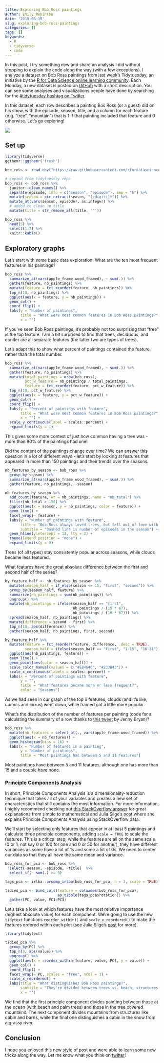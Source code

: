 ```yaml
---
title: Exploring Bob Ross paintings
author: Emily Robinson
date: '2019-08-15'
slug: exploring-bob-ross-paintings
categories: []
tags: []
keywords:
  - R
  - tidyverse
  - code
---
```


In this post, I try something new and share an analysis I did without stopping to explain the code along the way (with a few exceptions). I analyze a dataset on Bob Ross paintings from last week's Tidytuesday, an initiative by the [R for Data Science online learning community](https://www.rfordatasci.com/). Each Monday, a new dataset is posted on [GitHub](https://github.com/rfordatascience/tidytuesday) with a short description. You can see some analyses and visualizations people have done by searching for the [#tidytuesday hashtag on Twitter](https://twitter.com/search?q=%23tidytuesday). 

In this dataset, each row describes a painting Bos Ross (or a guest) did on his show, with the episode, season, title, and a column for each feature (e.g. "tree", "mountain") that is 1 if that painting included that feature and 0 otherwise. Let's go exploring! 

![](/img/bob_ross_painting.jpg)

## Set up

```r
library(tidyverse)
ggthemr::ggthemr('fresh')

bob_ross <- read_csv("https://raw.githubusercontent.com/rfordatascience/tidytuesday/master/data/2019/2019-08-06/bob-ross.csv")

# copied from tidytuesday repo
bob_ross <- bob_ross %>%
  janitor::clean_names() %>% 
  separate(episode, into = c("season", "episode"), sep = "E") %>% 
  mutate(season = str_extract(season, "[:digit:]+")) %>% 
  mutate_at(vars(season, episode), as.integer) %>%
  # added to clean up title
  mutate(title = str_remove_all(title, '"')) 

bob_ross %>%
  head(5) %>%
  select(1:7) %>%
  knitr::kable()
```

## Exploratory graphs

Let's start with some basic data exploration. What are the ten most frequent features in his paintings?

```r
bob_ross %>%
  summarize_at(vars(apple_frame:wood_framed), ~ sum(.)) %>%
  gather(feature, nb_paintings) %>%
  mutate(feature = fct_reorder(feature, nb_paintings)) %>%
  top_n(10, nb_paintings) %>%
  ggplot(aes(x = feature, y = nb_paintings)) + 
  geom_col() + 
  coord_flip() + 
  labs(y = "Number of paintings", 
       title = "What were most common features in Bob Ross paintings?",
       x = "")
```

If you've seen Bob Ross paintings, it's probably not too surprising that "tree" is the top feature. I am a bit surprised to find that trees, deciduous, and conifer are all separate features (the latter two are types of trees). 

Let's adapt this to show what percent of paintings contained the feature, rather than the total number. 

```r
bob_ross %>%
  summarize_at(vars(apple_frame:wood_framed), ~ sum(.)) %>%
  gather(feature, nb_paintings) %>%
  mutate(total_paintings = nrow(bob_ross),
         pct_w_feature = nb_paintings / total_paintings,
         feature = fct_reorder(feature, pct_w_feature)) %>%
  top_n(10, pct_w_feature) %>%
  ggplot(aes(x = feature, y = pct_w_feature)) + 
  geom_col() + 
  coord_flip() + 
  labs(y = "Percent of paintings with feature", 
       title = "What were most common features in Bob Ross paintings?",
       x = "") + 
  scale_y_continuous(label = scales::percent) + 
  expand_limits(y = 1)
```

This gives some more context of just how common having a tree was - more than 80% of the paintings had one!

Did the content of the paintings change over time? We can answer this question in a lot of different ways - let's start by looking at features that appeared in more than 150 paintings and their trends over the seasons. 

```r
nb_features_by_season <- bob_ross %>%
  group_by(season) %>%
  summarize_at(vars(apple_frame:wood_framed), ~ sum(.)) %>%
  gather(feature, nb_paintings, -season)
```

```r
nb_features_by_season %>%
  add_count(feature, wt = nb_paintings, name = "nb_total") %>%
  filter(nb_total > 150) %>%
  ggplot(aes(x = season, y = nb_paintings, color = feature)) + 
  geom_line() + 
  facet_wrap(~ feature) + 
  labs(y = "Number of paintings with feature",
       title = "Bob Ross always loved trees, but fell out of love with clouds",
       subtitle = "Dashed line is number of episodes in the season") + 
  geom_hline(yintercept = 13, lty = 2) + 
  theme(legend.position = "none") + 
  expand_limits(y = 0)
```

Trees (of all types) stay consistently popular across seasons, while clouds became less featured.

What features have the great absolute difference between the first and second half of the series? 

```r
by_feature_half <- nb_features_by_season %>%
  mutate(season_half = if_else(season <= 15, "first", "second")) %>%
  group_by(season_half, feature) %>%
  summarize(nb_paintings = sum(nb_paintings)) %>%
  ungroup() %>%
  mutate(nb_paintings = ifelse(season_half == "first", 
                               nb_paintings / (15 * 67), 
                               nb_paintings / (16 * 67))) %>%
  spread(season_half, nb_paintings) %>%
  mutate(difference = second - first) %>%
  top_n(10, abs(difference)) %>%
  gather(season_half, nb_paintings, first, second)

by_feature_half %>%
  mutate(feature = fct_reorder(feature, difference, .desc = TRUE),
         season_half = ifelse(season_half == "first", "1-15", "16-31")) %>%
  ggplot(aes(nb_paintings, feature)) +
  geom_line() +
  geom_point(aes(color = season_half)) +
  scale_color_manual(values = c("#E84646", "#233B43")) + 
  scale_x_continuous(labels = scales::percent) + 
  labs(x = "Percent of paintings with feature",
       y = "",
       title = "What features became more or less frequent?",
       color = "Seasons")
```

As we had seen in our graph of the top 6 features, clouds (and it's like, cumuls and cirrus) went down, while framed got a little more popular. 

What's the distribution of the number of features per painting (code for a calculating the summary of a row thanks to [this tweet](https://twitter.com/JennyBryan/status/1158571075388575745) by Jenny Bryan)? 

```r
bob_ross %>%
  mutate(nb_features = select_at(., vars(apple_frame:wood_framed)) %>% pmap_dbl(sum)) %>%
  ggplot(aes(x = nb_features)) + 
  geom_histogram(bins = 16) + 
  labs(x = "Number of features in a painting",
       y = "Number of paintings",
       title = "Most paintings had between 5 and 11 features")
```

Most paintings have between 5 and 11 features, although one has more than 15 and a couple have none. 

### Principle Components Analysis

In short, Principle Components Analysis is a dimensionality-reduction technique that takes all of your variables and creates a new set of characteristics that still contains the most information. For more information, I highly recommend checking out [this StackOverflow answer](https://stats.stackexchange.com/questions/2691/making-sense-of-principal-component-analysis-eigenvectors-eigenvalues) for great explanations from simple to mathematical and Julia Silge's [post](https://juliasilge.com/blog/stack-overflow-pca/) where she explains Principle Components Analysis using StackOverflow data.

We'll start by selecting only features that appear in at least 5 paintings and calculate three principle components, adding `scale = TRUE` to scale the features. This is a critical step; while the features are all on the same scale (0 or 1, not say 0 or 100 for one and 0 or 50 for another), they have different variances as some have a lot of 1s and some a lot of 0s. We need to center our data so that they all have the same mean and variance.

```r
bob_ross_for_pca <- bob_ross %>% 
  select(-season, -episode, -title)  %>%
  select_if(~ sum(.) >= 5)
```

```r
tags_pca <- irlba::prcomp_irlba(bob_ross_for_pca, n = 3, scale = TRUE)

tidied_pca <- bind_cols(feature = colnames(bob_ross_for_pca),
                        as_tibble(tags_pca$rotation)) %>%
  gather(PC, value, PC1:PC3)
```

Let's take a look at which features have the most relative importance (highest absolute value) for each component. We're going to use the new `tidytext` functions `reorder_within()` and `scale_x_reordered()` to make the features ordered within each plot (see Julia Silge's [post](https://juliasilge.com/blog/reorder-within/) for more).

```r
library(tidytext)

tidied_pca %>%
  group_by(PC) %>%
  top_n(8, abs(value)) %>%
  ungroup() %>%
  ggplot(aes(x = reorder_within(feature, value, PC), y = value)) +
  geom_col() + 
  coord_flip() + 
  facet_wrap(~ PC, scales = "free", ncol = 1) + 
  scale_x_reordered() + 
  labs(title = "What distinguishes Bob Ross paintings?",
       subtitle = "They're divided between trees vs. beach, structures vs. mountains, and water vs. winter structures", y = "Relative importance in principle component",
       x = "")
```

We find that the first principle component divides painting between those at the ocean (with beach and palm trees) and those in the tree covered mountains. The next component divides mountains from structures like cabin and barns, while the final one distinguishes a cabin in the snow from a grassy river. 

## Conclusion 

I hope you enjoyed this new style of post and were able to learn some new tricks along the way. Let me know what you think on [twitter](https://twitter.com/robinson_es)! 
